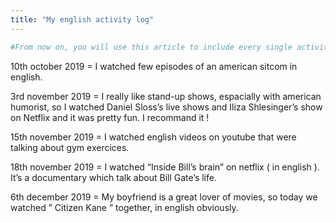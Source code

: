 ```yaml
---
title: "My english activity log"
---
```



```r
#From now on, you will use this article to include every single activity that you do in English in a chronological order (e.g. reading a book in English, watching TV shows and series in English, going to an English Evening in Mons, travelling to an English-speaking country, playing games in English such as the pretty exciting game LyricsTraining, etc.). You can even write a few lines about what you’ve watched/read/done and recommend certain things to your friends. The sky’s the limit! We value personal initiative and we will be happy to read whatever you have to offer.
```
10th october 2019 = I watched few episodes of an american sitcom in english.

3rd november 2019 = I really like stand-up shows, espacially with american humorist, so I watched Daniel Sloss's live shows and Iliza Shlesinger's show on Netflix and it was pretty fun. I recommand it ! 

15th november 2019 = I watched english videos on youtube that were talking about gym exercices. 

18th november 2019 = I watched "Inside Bill's brain " on netflix ( in english ). It's a documentary which talk about Bill Gate's life. 

6th december 2019 = My boyfriend is a great lover of movies, so today we watched " Citizen Kane " together, in english obviously.
